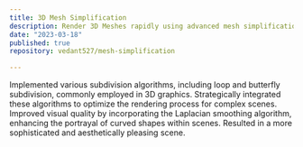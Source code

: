 ```yaml
---
title: 3D Mesh Simplification
description: Render 3D Meshes rapidly using advanced mesh simplification algorithms
date: "2023-03-18"
published: true
repository: vedant527/mesh-simplification

---
```


Implemented various subdivision algorithms, including loop and butterfly subdivision, commonly employed in 3D graphics. Strategically integrated these algorithms to optimize the rendering process for complex scenes. Improved visual quality by incorporating the Laplacian smoothing algorithm, enhancing the portrayal of curved shapes within scenes. Resulted in a more sophisticated and aesthetically pleasing scene.